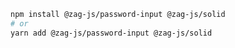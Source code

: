 ```bash
npm install @zag-js/password-input @zag-js/solid
# or
yarn add @zag-js/password-input @zag-js/solid
```
